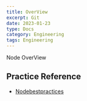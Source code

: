 ```yaml
---
title: OverView
excerpt: Git
date: 2023-01-23
type: Docs
category: Engineering
tags: Engineering
---
```


Node OverView


## Practice Reference

- [Nodebestpractices](https://github.com/goldbergyoni/nodebestpractices)